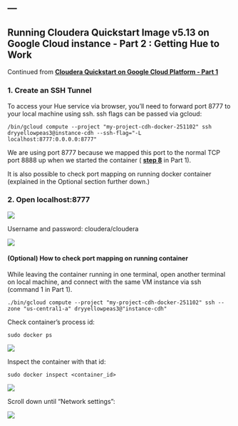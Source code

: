 ---
---

<link rel="stylesheet" href="styles.css" type="text/css">

## Running Cloudera Quickstart Image v5.13 on Google Cloud instance - Part 2 : Getting Hue to Work

Continued from __[Cloudera Quickstart on Google Cloud Platform - Part 1](ClouderaOnGCP.html)__


### 1. Create an SSH Tunnel

To access your Hue service via browser, you’ll need to forward port 8777 to your local machine using ssh. ssh flags can be passed via gcloud:

    /bin/gcloud compute --project "my-project-cdh-docker-251102" ssh dryyellowpeas3@instance-cdh --ssh-flag="-L localhost:8777:0.0.0.0:8777"
    
We are using port 8777 because we mapped this port to the normal TCP port 8888 up when we started the container ( __[step 8](./ClouderaOnGCP.html)__ in Part 1).

It is also possible to check port mapping on running docker container (explained in the Optional section further down.)


### 2. Open localhost:8777

<img src="./assets/hue1.png">

Username and password: cloudera/cloudera

<img src="./assets/hue2.png">




#### (Optional) How to check port mapping on running container

While leaving the container running in one terminal, open another terminal on local machine, and connect with the same VM instance via ssh (command 1 in Part 1).

    ./bin/gcloud compute --project "my-project-cdh-docker-251102" ssh --zone "us-central1-a" dryyellowpeas3@"instance-cdh" 

Check container's process id:

    sudo docker ps
    
<img src="./assets/hue_setup1.png">

Inspect the container with that id:

    sudo docker inspect <container_id>

<img src="./assets/hue_setup2.png">

Scroll down until "Network settings":

<img src="./assets/hue_setup3.png">